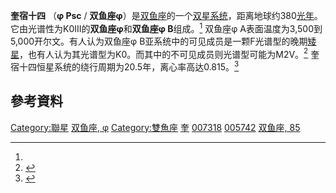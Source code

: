 {{Starbox begin |
   name=双鱼座φ A/B<ref name="a">{{cite web |
 title=Simbad Query Result |
 work=Simbad |
 url=http://simbad.u-strasbg.fr/simbad/sim-id?protocol=html&Ident=*+85+Psc&NbIdent=1&Radius=2&Radius.unit=arcmin&submit=submit+id |
 accessdate=2007-10-01 |
 archive-date=2019-09-18 |
 archive-url=https://web.archive.org/web/20190918152141/http://simbad.u-strasbg.fr/simbad/sim-id?protocol=html&Ident=*+85+Psc&NbIdent=1&Radius=2&Radius.unit=arcmin&submit=submit+id |
 dead-url=no }}</ref><ref>{{cite web |
 title=Simbad Query Result |
 work=Simbad |
 url=http://simbad.u-strasbg.fr/simbad/sim-id?Ident=CCDM%20J01137%2B2435B |
 accessdate=2007-10-01 |
 archive-date=2019-09-19 |
 archive-url=https://web.archive.org/web/20190919054910/http://simbad.u-strasbg.fr/simbad/sim-id?Ident=CCDM%20J01137%2B2435B |
 dead-url=no }}</ref> }}
{{Starbox observe |
  epoch=J2000.0 |
  constell=[[雙魚座|雙魚座]] |
  星官 = [[奎宿|奎宿]] [[:Category:奎_(星官)|奎]]|
  ra=01h 13m 44.9471s |
  dec=+24° 35' 01.367" |
  appmag_v=4.676 (A)/9.11 (B) }}
{{Starbox character |
  class= K0III (A)/K0 (B) |
  b-v=+1.03 (A)/+0.92 (B) |
  u-b=+0.84 (A)/+0.25 (B) }}
{{Starbox astrometry |
  radial_v=5.9 |
  prop_mo_ra=18.58 |
  prop_mo_dec=-21.26 |
  parallax=8.64 |
  p_error=0.81 |}}
{{Starbox visbin
| name=φ Psc B |
 period=7473 ± 3 days|
 eccentricity=0.815 ± 0.005|
 periarg=71.9 ± 1.7}}
{{Starbox catalog |
  names=Phi Piscium, 85 Piscium, [[Harvard_Revised_catalogue|HR]] 360, [[Bonner_Durchmusterung|BD]]+23°158, [[Henry_Draper_catalogue|HD]] 7318, [[Smithsonian_Astrophysical_Observatory_Star_Catalog|SAO]] 74571, [[Hipparcos_catalogue|HIP]] 5742, GC 1474 }}
{{Starbox end}}

'''奎宿十四''' （'''φ Psc''' / '''双鱼座φ'''）是[[双鱼座|双鱼座]]的一个[[双星系统|双星系统]]，距离地球约380[[光年|光年]]。它由光谱性为K0III的'''双鱼座φ'''和'''双鱼座φ B'''组成。<ref name="a"/> 双鱼座φ A表面温度为3,500到5,000开尔文。有人认为双鱼座φ B亚系统中的可见成员是一颗F光谱型的晚期[[矮星|矮星]]，也有人认为其光谱型为K0。而其中的不可见成员则光谱型可能为M2V。<ref>{{cite journal | author=R.F. Griffin, G.H. Herbig | title=Spectroscopic binary orbits from photoelectric radial velocities. Paper 100: Phi PISCIUM B | journal=The Observatory | year=1991 | volume=111 | pages=201–219 | url=http://articles.adsabs.harvard.edu//full/1991Obs...111..201G/0000201.000.html | access-date=2010-05-20 | archive-date=2019-09-27 | archive-url=https://web.archive.org/web/20190927213851/http://articles.adsabs.harvard.edu//full/1991Obs...111..201G/0000201.000.html | dead-url=no }}</ref> 奎宿十四恒星系统的绕行周期为20.5年，离心率高达0.815。<ref name="b">{{cite journal | author=R.F. Griffin, G.H. Herbig | title=Spectroscopic binary orbits from photoelectric radial velocities. Paper 99: Phi PISCIUM | journal=The Observatory | year=1991 | volume=111 | pages=155–162 | url=http://articles.adsabs.harvard.edu/full/1991Obs...111..155G }}</ref>

== 參考資料 ==
{{reflist}}

{{Stars of Pisces}}
{{星官|奎宿|16|23}}
[[Category:聯星|Category:聯星]]
[[Category:拜耳天體|双鱼座, φ]]
[[Category:雙魚座|Category:雙魚座]]
[[Category:奎_(星官)|奎]]
[[Category:HD和HDE天體|007318]]
[[Category:HIP天體|005742]]
[[Category:佛氏天體|双鱼座, 85]]